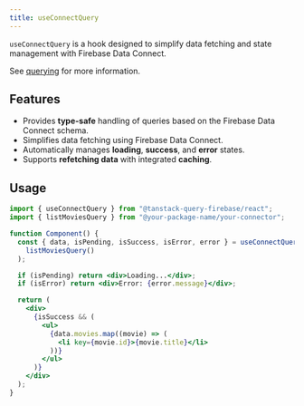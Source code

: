 ```yaml
---
title: useConnectQuery
---
```


`useConnectQuery` is a hook designed to simplify data fetching and state management with Firebase Data Connect.

See [querying](/react/data-connect/querying) for more information.

## Features

- Provides <b>type-safe</b> handling of queries based on the Firebase Data Connect schema.
- Simplifies data fetching using Firebase Data Connect.
- Automatically manages <b>loading</b>, <b>success</b>, and <b>error</b> states.
- Supports <b>refetching data</b> with integrated <b>caching</b>.

## Usage

```jsx
import { useConnectQuery } from "@tanstack-query-firebase/react";
import { listMoviesQuery } from "@your-package-name/your-connector";

function Component() {
  const { data, isPending, isSuccess, isError, error } = useConnectQuery(
    listMoviesQuery()
  );

  if (isPending) return <div>Loading...</div>;
  if (isError) return <div>Error: {error.message}</div>;

  return (
    <div>
      {isSuccess && (
        <ul>
          {data.movies.map((movie) => (
            <li key={movie.id}>{movie.title}</li>
          ))}
        </ul>
      )}
    </div>
  );
}
```

